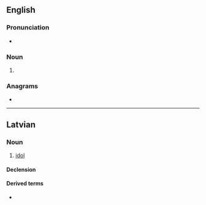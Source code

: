 {{also|Elks}}
==English==

===Pronunciation===
* {{IPA|en|/ɛlks/}}

===Noun===
{{head|en|noun form}}

# {{plural of|en|elk}}

===Anagrams===
* {{anagrams|en|a=ekls|Kels|Selk|leks|lesk}}

----

==Latvian==
{{slim-wikipedia|lang=lv}}

===Noun===
{{lv-noun|m|1st}}

# [[idol]]

====Declension====
{{lv-decl-noun|elk|s|1st|extrawidth=-60}}

====Derived terms====
* {{l|lv|elkdievība}}